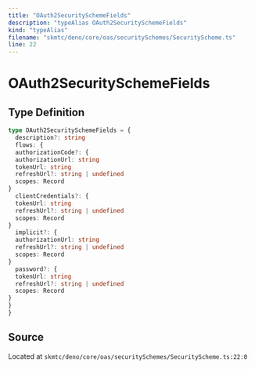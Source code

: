 ```yaml
---
title: "OAuth2SecuritySchemeFields"
description: "typeAlias OAuth2SecuritySchemeFields"
kind: "typeAlias"
filename: "skmtc/deno/core/oas/securitySchemes/SecurityScheme.ts"
line: 22
---
```


# OAuth2SecuritySchemeFields

## Type Definition

```typescript
type OAuth2SecuritySchemeFields = {
  description?: string
  flows: {
  authorizationCode?: {
  authorizationUrl: string
  tokenUrl: string
  refreshUrl?: string | undefined
  scopes: Record
}
  clientCredentials?: {
  tokenUrl: string
  refreshUrl?: string | undefined
  scopes: Record
}
  implicit?: {
  authorizationUrl: string
  refreshUrl?: string | undefined
  scopes: Record
}
  password?: {
  tokenUrl: string
  refreshUrl?: string | undefined
  scopes: Record
}
}
}
```

## Source

Located at `skmtc/deno/core/oas/securitySchemes/SecurityScheme.ts:22:0`
